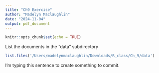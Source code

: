 ```yaml
---
title: "Ch9 Exercise"
author: "Madelyn Maclaughlin"
date: "2024-11-04"
output: pdf_document
---
```


```r
knitr::opts_chunk$set(echo = TRUE)
```

List the documents in the "data" subdirectory
```r
list.files('/Users/madelynmaclaughlin/Downloads/R_class/Ch_9/data')
```
I'm typing this sentence to create something to commit.















